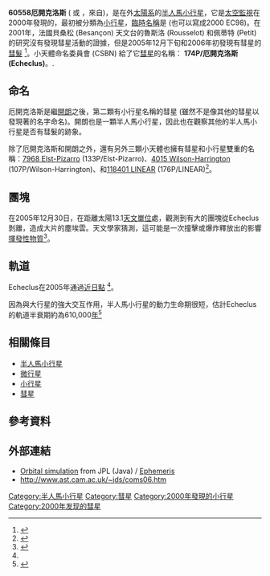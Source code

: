 {{Infobox planet
|width           = 25em
|background      = #FFFFC0 |
 | name=60558 厄開克洛斯 <br> 174P/厄開克洛斯
 | discoverer=[[太空監視|太空監視]] (Spacewatch)
 | discovered= 2000年3月3日
 | alt_names={{mp|2000 EC|98}}
 | mp_category=[[半人馬小行星|半人馬小行星]]
 | epoch=December 31, 2006 ([[儒略日|JD]] 2454100.5)
 | semimajor=1611.498 [[Giga|G]]m (10.772 [[天文單位|AU]])
 | perihelion=876.276 Gm (5.858 AU)
 | aphelion=2346.719 Gm (15.687 AU)
 | eccentricity=0.456
 | period=12913.822 [[日|d]] (35.36 [[儒略年|a]])
 | inclination=4.335[[度|°]]
 | asc_node=173.319°
 | arg_peri=162.366°
 | mean_anomaly=275.435°
 | avg_speed=8.58 公里/秒
 | dimensions=84 km<ref name=johnston>{{cite web
  |date=22 August 2008
  |title=List of Known Trans-Neptunian Objects
  |publisher=Johnston's Archive
  |author=Wm. Robert Johnston
  |url=http://www.johnstonsarchive.net/astro/tnoslist.html
  |accessdate=2006-12-26
  |archive-date=2008-09-28
  |archive-url=https://web.archive.org/web/20080928054410/http://www.johnstonsarchive.net/astro/tnoslist.html
  |dead-url=no
  }}</ref><ref name=spitzer>
{{cite arxiv
  |title=Physical Properties of Kuiper Belt and Centaur Objects: Constraints from Spitzer Space Telescope
  |author=John Stansberry, Will Grundy, Mike Brown, Dale Cruikshank, John Spencer, David Trilling, Jean-Luc Margot
  |clasas=astro-ph
  |eprint=astro-ph/0702538
  |year=2007
}}</ref>
 | mass=3.6{{e|17}}? [[公斤|kg]]
 | density=2.0? g/[[立方公分|cm<sup>3</sup>]]
 | surface_grav=0.0196? 米/秒<sup>2</sup>
 | escape_velocity=0.0370? 公里/秒
 | rotation=26.8 h<ref name=jpldata>{{cite web|date=2008-05-07|title=JPL Small-Body Database Browser: 60558 Echeclus (2000 EC98)|url=http://ssd.jpl.nasa.gov/sbdb.cgi?sstr=60558|accessdate=2008-09-09|archive-date=2016-06-03|archive-url=https://web.archive.org/web/20160603230946/http://ssd.jpl.nasa.gov/sbdb.cgi?sstr=60558|dead-url=no}}</ref>
 | spectral_type=?
 | magnitude = ~18.8<ref name=AstDys>{{cite web
  |title=AstDys (60558) Echeclus Ephemerides
  |publisher=Department of Mathematics, University of Pisa, Italy
  |url=http://hamilton.dm.unipi.it/astdys/index.php?pc=1.1.3.0&n=60558
  |accessdate=2010-06-28
  |archive-date=2012-03-27
  |archive-url=https://web.archive.org/web/20120327081230/http://hamilton.dm.unipi.it/astdys/index.php?pc=1.1.3.0&n=60558
  |dead-url=no
  }}</ref>
 | abs_magnitude=9.35<ref name=jpldata/>
 | albedo=0.04<ref name=spitzer/>
 | single_temperature=~85 [[kelvin|K]]}}
'''60558厄開克洛斯''' ({{pron-en|ɨˈkɛkləs}} {{respell|e|KEK|ləs}}或 {{IPA-en|ˈɛkɨkləs|}} {{respell|EK|i-kləs}}，來自{{Lang-el|Έχεκλος}})，是在外[[太陽系|太陽系]]的[[半人馬小行星|半人馬小行星]]，它是[[太空監視|太空監視]]在2000年發現的，最初被分類為[[小行星|小行星]]，[[天文學臨時編號|臨時名稱]]是{{mp|2000 EC|98}} (也可以寫成2000 EC98)。在2001年，法國貝桑松 (Besançon) 天文台的魯斯洛 (Rousselot) 和佩蒂特 (Petit) 的研究沒有發現彗星活動的證據，但是2005年12月下旬和2006年初發現有彗星的[[彗髮|彗髮]] <ref>{{cite web| url=http://www.fg-kometen.de/fgk_hpe.htm| title=Homepage of the VdS-Fachgruppe Kometen| accessdate=2006-04-18| deadurl=yes| archiveurl=https://web.archive.org/web/20060424060815/http://www.fg-kometen.de/fgk_hpe.htm| archivedate=2006-04-24}}</ref>。小天體命名委員會 (CSBN) 給了它[[彗星|彗星]]的名稱： '''174P/厄開克洛斯 (Echeclus)'''。.

== 命名 ==
厄開克洛斯是繼[[小行星2060|開朗]]之後，第二顆有小行星名稱的彗星 (雖然不是像其他的彗星以發現著的名字命名)。開朗也是一顆半人馬小行星，因此也在觀察其他的半人馬小行星是否有彗髮的跡象。

除了厄開克洛斯和開朗之外，還有另外三顆小天體也擁有彗星和小行星雙重的名稱：[[小行星7968|7968 Elst-Pizarro]] (133P/Elst-Pizarro)、[[小行星4015|4015 Wilson-Harrington]] (107P/Wilson-Harrington)、和[[小行星118401|118401 LINEAR]] (176P/LINEAR)<ref name="dualstatus">{{Cite web |url=http://www.minorplanetcenter.org/iau/lists/DualStatus.html |title=Dual-Status Objects |access-date=2011-05-18 |archive-date=2017-10-22 |archive-url=https://web.archive.org/web/20171022141503/http://www.minorplanetcenter.org/iau/lists/DualStatus.html |dead-url=no }}</ref>。

== 團塊 ==
在2005年12月30日，在距離太陽13.1[[天文單位|天文單位]]處，觀測到有大的團塊從Echeclus剝離，造成大片的塵埃雲。天文學家猜測，這可能是一次撞擊或爆炸釋放出的影響[[揮發性|揮發性物質]]<ref>{{cite web| url=http://www.newscientist.com/article/dn8976-hybrid-cometasteroid-in-mysterious-breakup.html| title=Hybrid comet-asteroid in mysterious break-up| first=Jeff| last=Hecht| date=11 April 2006| publisher=NewScientist.com news service| accessdate=2006-04-18| archive-date=2012-07-16| archive-url=https://www.webcitation.org/69BeopdEp?url=http://www.newscientist.com/article/dn8976-hybrid-cometasteroid-in-mysterious-breakup.html| dead-url=no}}</ref>。

== 軌道 ==
Echeclus在2005年通過[[拱點|近日點]] <ref name=jpldata/>。

因為與大行星的強大交互作用，半人馬小行星的動力生命期很短，估計Echeclus的軌道半衰期約為610,000[[儒略年|年]]<ref name=Horner2004a>{{cite arxiv
  |last=Horner |first= J.
  |coauthors=Evans, N.W.; Bailey, M. E.
  |title=Simulations of the Population of Centaurs I: The Bulk Statistics
  |year=2004
  |class=astro-ph
  |eprint=astro-ph/0407400
}}</ref>

== 相關條目 ==
* [[半人馬小行星|半人馬小行星]]
* [[微行星|微行星]]
* [[小行星|小行星]]
* [[彗星|彗星]]

== 參考資料 ==
<!-- See [[Wikipedia:Footnotes|Wikipedia:Footnotes]] for an explanation of how to generate footnotes using the <ref(erences/)> tags -->
{{Reflist}}

== 外部連結 ==
* [http://ssd.jpl.nasa.gov/sbdb.cgi?sstr=Echeclus;orb=1;view=Far Orbital simulation] from JPL (Java) / [http://ssd.jpl.nasa.gov/horizons.cgi?find_body=1&body_group=sb&sstr=Echeclus Ephemeris] {{Wayback|url=http://ssd.jpl.nasa.gov/horizons.cgi?find_body=1&body_group=sb&sstr=Echeclus |date=20160304135028 }}
* http://www.ast.cam.ac.uk/~jds/coms06.htm {{Wayback|url=http://www.ast.cam.ac.uk/~jds/coms06.htm |date=20190625015717 }}

{{MinorPlanets Navigator|(60557) 2000 EW95|(60559) 2000 EN98}}
{{小天體}}
{{PeriodicComets Navigator|173P/Mueller|175P/Hergenrother|PageName=174P/Echeclus}}


{{DEFAULTSORT:Echeclus}}
[[Category:半人馬小行星|Category:半人馬小行星]]
[[Category:彗星|Category:彗星]]
[[Category:2000年發現的小行星|Category:2000年發現的小行星]]
[[Category:2000年发现的彗星|Category:2000年发现的彗星]]